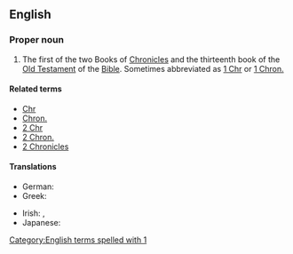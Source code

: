 {{book of the Bible|Books of Chronicles}}
==English==

===Proper noun===
{{en-proper noun}}

# {{label|en|biblical}} The first of the two Books of [[Chronicles]] and the thirteenth book of the [[Old Testament]] of the [[Bible]]. Sometimes abbreviated as [[1 Chr]] or [[1 Chron.]]

====Related terms====
* [[Chr]]
* [[Chron.]]
* [[2 Chr]]
* [[2 Chron.]]
* [[2 Chronicles]]

====Translations====
{{trans-top|book of the Bible}}
* German: {{t|de|1 Chronik}}
* Greek: {{t|el|Α' Παραλειπομένων}}
{{trans-mid}}
* Irish: {{t|ga|Céad Leabhar na gCroinicí|m}}, {{t|ga|1 Croinicí|f-p}}
* Japanese: {{t|ja|歴代志上|tr=rekidaishi jō|sc=Jpan}}
{{trans-bottom}}

[[Category:English terms spelled with 1]]